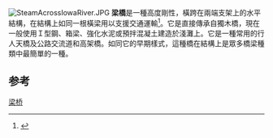 {{noteTA|G1=Transport}}
{{NOT|桥梁}}
[[File:SteamAcrossIowaRiver.JPG|right]]
'''梁橋'''是一種高度剛性，橫跨在兩端支架上的水平結構，在結構上如同一根橫梁用以支援交通運輸<ref>{{Cite book|title=中国建筑简明读本|author1=赵逵|author2=李纯|author3=丁援|publisher=新华|year=2016|isbn=978-7-5166-1460-0|location=北京|pages=217}}</ref>。它是直接傳承自獨木橋，現在一般使用Ｉ型鋼、箱梁、強化水泥或預拌混凝土建造於淺灘上。它是一種常用的行人天橋及公路交流道和高架橋。如同它的早期樣式，這種橋在結構上是眾多橋梁種類中最簡單的一種。

==参考==
{{reflist}}
{{Bridge-Stub}}

{{桥梁}}

[[Category:梁桥|]]